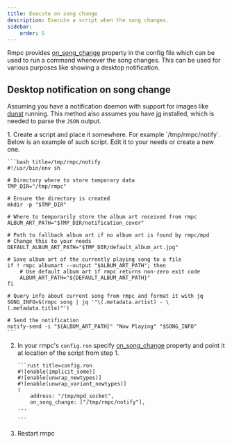 ```yaml
---
title: Execute on song change
description: Execute a script when the song changes.
sidebar:
    order: 5
---
```



Rmpc provides [on_song_change](/rmpc/configuration#on_song_change) property in the config file
which can be used to run a command whenever the song changes. This can be used for various purposes
like showing a desktop notification.

## Desktop notification on song change

Assuming you have a notification daemon with support for images like [dunst](https://dunst-project.org/) running.
This method also assumes you have [jq](https://jqlang.github.io/jq/) installed, which is needed to parse the
`JSON` output.

<Steps>
1. Create a script and place it somewhere. For example `/tmp/rmpc/notify`. Below is an example of such script.
Edit it to your needs or create a new one.

    ```bash title=/tmp/rmpc/notify
    #!/usr/bin/env sh

    # Directory where to store temporary data
    TMP_DIR="/tmp/rmpc"

    # Ensure the directory is created
    mkdir -p "$TMP_DIR"

    # Where to temporarily store the album art received from rmpc
    ALBUM_ART_PATH="$TMP_DIR/notification_cover"

    # Path to fallback album art if no album art is found by rmpc/mpd
    # Change this to your needs
    DEFAULT_ALBUM_ART_PATH="$TMP_DIR/default_album_art.jpg"

    # Save album art of the currently playing song to a file
    if ! rmpc albumart --output "$ALBUM_ART_PATH"; then
        # Use default album art if rmpc returns non-zero exit code
        ALBUM_ART_PATH="${DEFAULT_ALBUM_ART_PATH}"
    fi

    # Query info about current song from rmpc and format it with jq
    SONG_INFO=$(rmpc song | jq '"\(.metadata.artist) - \(.metadata.title)"')

    # Send the notification
    notify-send -i "${ALBUM_ART_PATH}" "Now Playing" "$SONG_INFO"
    ```

2.  In your rmpc's `config.ron` specify [on_song_change](/rmpc/configuration#on_song_change) property
    and point it at location of the script from step 1.

        ```rust title=config.ron
        #![enable(implicit_some)]
        #![enable(unwrap_newtypes)]
        #![enable(unwrap_variant_newtypes)]
        (
            address: "/tmp/mpd_socket",
            on_song_change: ["/tmp/rmpc/notify"],
        ...

        ```

3.  Restart rmpc

</Steps>
